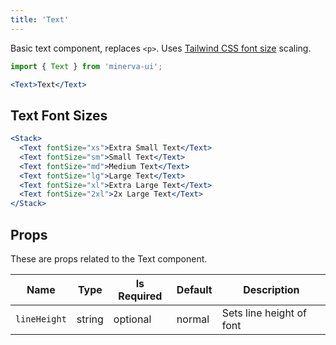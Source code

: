 ```yaml
---
title: 'Text'
---
```



Basic text component, replaces `<p>`. Uses [Tailwind CSS font size](https://tailwindcss.com/docs/font-size) scaling.

```js
import { Text } from 'minerva-ui';
```

```jsx live
<Text>Text</Text>
```

## Text Font Sizes

```jsx live
<Stack>
  <Text fontSize="xs">Extra Small Text</Text>
  <Text fontSize="sm">Small Text</Text>
  <Text fontSize="md">Medium Text</Text>
  <Text fontSize="lg">Large Text</Text>
  <Text fontSize="xl">Extra Large Text</Text>
  <Text fontSize="2xl">2x Large Text</Text>
</Stack>
```

## Props

These are props related to the Text component.

| Name         | Type   | Is Required | Default | Description              |
| ------------ | ------ | ----------- | ------- | ------------------------ |
| `lineHeight` | string | optional    | normal  | Sets line height of font |
